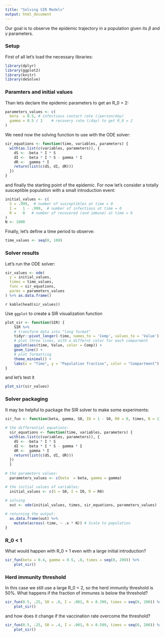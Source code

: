 ```yaml
---
title: "Solving SIR Models"
output: html_document
---
```


Our goal is to observe the epidemic trajectory in a population given its $\beta$ and $\gamma$ parameters.

### Setup

First of all let's load the necessary libraries:

```r
library(dplyr)
library(ggplot2)
library(knitr)
library(deSolve) 
```

### Paramters and initial values

Than lets declare the epidemic parameters to get an R_0 = 2:

```r
parameters_values <- c(
  beta  = 0.5, # infectious contact rate (/person/day)
  gamma = 0.5 / 2    # recovery rate (/day) to get R_0 = 2
)
```

We need now the solving function to use with the ODE solver:

```r
sir_equations <- function(time, variables, parameters) {
  with(as.list(c(variables, parameters)), {
    dS <- -beta * I * S
    dI <-  beta * I * S - gamma * I
    dR <-  gamma * I
    return(list(c(dS, dI, dR)))
  })
}
```

and finally the starting point of the epidemic. For now let's consider a totally susceptible population with a small introduction event:

```r
initial_values <- c(
  S = .999,  # number of susceptibles at time = 0
  I =   1 - .999,  # number of infectious at time = 0
  R =   0   # number of recovered (and immune) at time = 0
)
N <- 1000
```

Finally, let's define a time period to observe:

```r
time_values <- seq(0, 100)
```

### Solver results

Let's run the ODE solver:

```r
sir_values <- ode(
  y = initial_values,
  times = time_values,
  func = sir_equations,
  parms = parameters_values 
) %>% as.data.frame()
```

`r kable(head(sir_values))`

Use `ggplot` to create a SIR visualization function

```r
plot_sir <- function(SIR) {
	SIR %>%
    # transform data into "long format"
    tidyr::pivot_longer(-time, names_to = 'Comp', values_to = 'Value') %>%
    # plot three lines, with a differnt color for each comparment
    ggplot(aes(time, Value, color = Comp)) +
    geom_line() +
    # plot formatting
    theme_minimal() +
    labs(x = "Time", y = "Population fraction", color = "Compartment")
}
```

and let's test it

```r
plot_sir(sir_values)
```


### Solver packaging

It may be helpful to package the SIR solver to make some experiments:

```r
sir_fun <- function(beta, gamma, S0, I0 = 1 - S0, R0 = 0, times, N = 1) {
  
# the differential equations:
  sir_equations <- function(time, variables, parameters) {
  with(as.list(c(variables, parameters)), {
    dS <- -beta * I * S
    dI <-  beta * I * S - gamma * I
    dR <-  gamma * I
    return(list(c(dS, dI, dR)))
  })
  }
  
# the parameters values:
  parameters_values <- c(beta  = beta, gamma = gamma)

# the initial values of variables:
  initial_values <- c(S = S0, I = I0, R = R0)
  
# solving
  out <- ode(initial_values, times, sir_equations, parameters_values)

# returning the output:
  as.data.frame(out) %>%
    mutate(across(-time, ~ .x * N)) # Scale to population
}
```

### R_0 < 1

What would happen with R_0 < 1 even with a large initial introduction?

```r
sir_fun(beta = 0.4, gamma = 0.5, .8, times = seq(0, 200)) %>% 
    plot_sir()
```

### Herd immunity threshold

In this case we still use a large R_0 = 2, so the herd immunity threshold is 50%. What happens if the fraction of immunes is below the threshold?

```r
sir_fun(0.5, .25, S0 = .6, I = .001, R = 0.399, times = seq(0, 200)) %>% 
    plot_sir()
```

and how does it change if the vaccination rate overcome the threshold?

```r
sir_fun(0.5, .25, S0 = .4, I = .001, R = 0.599, times = seq(0, 200)) %>% 
    plot_sir()
```


